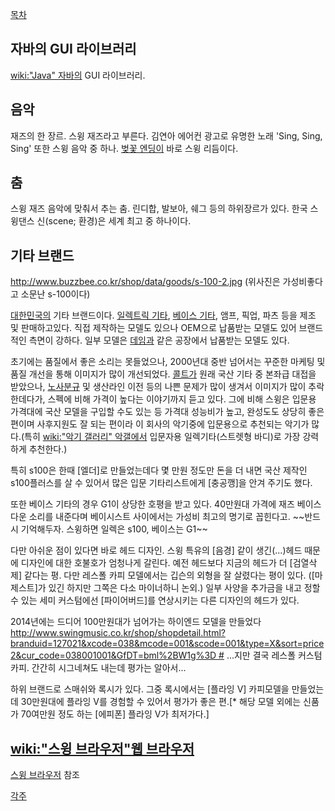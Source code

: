 [[목차]]

== 자바의 GUI 라이브러리 ==
[[wiki:"Java" 자바]]의 GUI 라이브러리.

== 음악 ==
재즈의 한 장르. 스윙 재즈라고 부른다. 김연아 에어컨 광고로 유명한 노래 'Sing, Sing, Sing' 또한 스윙 음악 중 하나. [[벚꽃 엔딩]]이 바로 스윙 리듬이다.

== 춤 ==
스윙 재즈 음악에 맞춰서 추는 춤. 린디합, 발보아, 쉐그 등의 하위장르가 있다. 한국 스윙댄스 신(scene; 환경)은 세계 최고 중 하나이다.

== 기타 브랜드 ==
http://www.buzzbee.co.kr/shop/data/goods/s-100-2.jpg
(위사진은 가성비좋다고 소문난 s-100이다)

[[대한민국]]의 기타 브랜드이다. [[일렉트릭 기타]], [[베이스 기타]], 앰프, 픽업, 파츠 등을 제조 및 판매하고있다. 직접 제작하는 모델도 있으나 OEM으로 납품받는 모델도 있어 브랜드적인 측면이 강하다. 일부 모델은 [[데임]]과 같은 공장에서 납품받는 모델도 있다.

초기에는 품질에서 좋은 소리는 못들었으나, 2000년대 중반 넘어서는 꾸준한 마케팅 및 품질 개선을 통해 이미지가 많이 개선되었다. [[콜트]]가 원래 국산 기타 중 본좌급 대접을 받았으나, [[노사분규]] 및 생산라인 이전 등의 나쁜 문제가 많이 생겨서 이미지가 많이 추락한데다가, 스펙에 비해 가격이 높다는 이야기까지 듣고 있다. 그에 비해 스윙은 입문용 가격대에 국산 모델을 구입할 수도 있는 등 가격대 성능비가 높고, 완성도도 상당히 좋은 편이며 사후지원도 잘 되는 편이라 이 회사의 악기중에 입문용으로 추천되는 악기가 많다.(특히 [[wiki:"악기 갤러리" 악갤]]에서 입문자용 일렉기타(스트렛형 바디)로 가장 강력하게 추천한다.)

특히 s100은 한때 [엘더]로 만들었는데다 몇 만원 정도만 돈을 더 내면 국산 제작인 s100플러스를 살 수 있어서 많은 입문 기타리스트에게 [충공깽]을 안겨 주기도 했다.

또한 베이스 기타의 경우 G1이 상당한 호평을 받고 있다. 40만원대 가격에 재즈 베이스다운 소리를 내준다며 베이시스트 사이에서는 가성비 최고의 명기로 꼽힌다고. ~~반드시 기억해두자. 스윙하면 일렉은 s100, 베이스는 G1~~

다만 아쉬운 점이 있다면 바로 헤드 디자인. 스윙 특유의 [음경] 같이 생긴(...)헤드 때문에 디자인에 대한 호불호가 엄청나게 갈린다. 예전 헤드보다 지금의 헤드가 더 [검열삭제] 같다는 평. 다만 레스폴 카피 모델에서는 깁슨의 외형을 잘 살렸다는 평이 있다. ([마제스트]가 있긴 하지만 그쪽은 다소 마이너하니 논외.) 일부 사양을 추가금을 내고 정할 수 있는 세미 커스텀에선 [파이어버드]를 연상시키는 다른 디자인의 헤드가 있다.

2014년에는 드디어 100만원대가 넘어가는 하이엔드 모델을 만들었다[[http://www.swingmusic.co.kr/shop/shopdetail.html?branduid=127021&xcode=038&mcode=001&scode=001&type=X&sort=price2&cur_code=038001001&GfDT=bml%2BW1g%3D #]] ...지만 결국 레스폴 커스텀 카피. 간간히 시그네쳐도 내는데 평가는 알아서...

하위 브랜드로 스매쉬와 록시가 있다. 그중 록시에서는 [플라잉 V] 카피모델을 만들었는데 30만원대에 플라잉 V를 경험할 수 있어서 평가가 좋은 편.[* 해당 모델 외에는 신품가 70여만원 정도 하는 [에피폰] 플라잉 V가 최저가다.]

== [[wiki:"스윙 브라우저"웹 브라우저]] ==
[[스윙 브라우저]] 참조

[[각주]]
